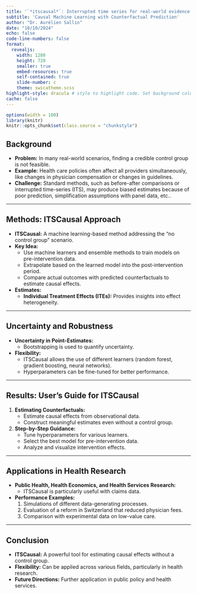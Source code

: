 ```yaml
---
title: '`*itscausal*`: Interrupted time series for real-world evidence'
subtitle: 'Causal Machine Learning with Counterfactual Prediction'
author: "Dr. Aurélien Sallin"
date: "10/10/2024"
echo: false
code-line-numbers: false
format:
  revealjs:
    width: 1280
    height: 720
    smaller: true
    embed-resources: true
    self-contained: true
    slide-number: c
    theme: swicatheme.scss
highlight-style: dracula # style to highlight code. Set background color in theme
cache: false
---
```


```r
options(width = 100)
library(knitr)
knitr::opts_chunk$set(class.source = "chunkstyle")
```


## Background

- **Problem:** In many real-world scenarios, finding a credible control group is not feasible.
- **Example:** Health care policies often affect all providers simultaneously, like changes in physician compensation or changes in guidelines.
- **Challenge:** Standard methods, such as before-after comparisons or interrupted time-series (ITS), may produce biased estimates because of poor prediction, simplification assumptions with panel data, etc..

---

## Methods: ITSCausal Approach

- **ITSCausal:** A machine learning-based method addressing the "no control group" scenario.
- **Key Idea:**
  - Use machine learners and ensemble methods to train models on pre-intervention data.
  - Extrapolate based on the learned model into the post-intervention period.
  - Compare actual outcomes with predicted counterfactuals to estimate causal effects.
  
- **Estimates:**
  - **Individual Treatment Effects (ITEs):** Provides insights into effect heterogeneity.

---

## Uncertainty and Robustness

- **Uncertainty in Point-Estimates:**
  - Bootstrapping is used to quantify uncertainty.
  
- **Flexibility:** 
  - ITSCausal allows the use of different learners (random forest, gradient boosting, neural networks).
  - Hyperparameters can be fine-tuned for better performance.
  
---

## Results: User's Guide for ITSCausal

1. **Estimating Counterfactuals:**
   - Estimate causal effects from observational data.
   - Construct meaningful estimates even without a control group.
   
2. **Step-by-Step Guidance:**
   - Tune hyperparameters for various learners.
   - Select the best model for pre-intervention data.
   - Analyze and visualize intervention effects.
   
---

## Applications in Health Research

- **Public Health, Health Economics, and Health Services Research:**
  - ITSCausal is particularly useful with claims data.

- **Performance Examples:**
  1. Simulations of different data-generating processes.
  2. Evaluation of a reform in Switzerland that reduced physician fees.
  3. Comparison with experimental data on low-value care.

---

## Conclusion

- **ITSCausal:** A powerful tool for estimating causal effects without a control group.
- **Flexibility:** Can be applied across various fields, particularly in health research.
- **Future Directions:** Further application in public policy and health services.





